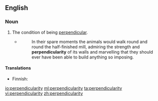==English==

===Noun===
{{en-noun|-}}

# The condition of being [[perpendicular]].
#* {{RQ:Orwell Animal Farm|6}}
#*: In their spare moments the animals would walk round and round the half-finished mill, admiring the strength and '''perpendicularity''' of its walls and marvelling that they should ever have been able to build anything so imposing.

====Translations====
{{trans-top|the condition of being perpendicular}}
* Finnish: {{t|fi|kohtisuoruus}}
{{trans-mid}}
{{trans-bottom}}

[[io:perpendicularity]]
[[ml:perpendicularity]]
[[ta:perpendicularity]]
[[vi:perpendicularity]]
[[zh:perpendicularity]]